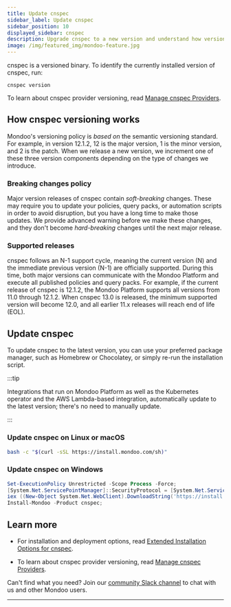 ```yaml
---
title: Update cnspec
sidebar_label: Update cnspec
sidebar_position: 10
displayed_sidebar: cnspec
description: Upgrade cnspec to a new version and understand how versioning works
image: /img/featured_img/mondoo-feature.jpg
---
```


cnspec is a versioned binary. To identify the currently installed version of cnspec, run:

```
cnspec version
```

To learn about cnspec provider versioning, read [Manage cnspec Providers](/cnspec/cnspec-adv-install/providers/).

## How cnspec versioning works

Mondoo's versioning policy is _based on_ the semantic versioning standard. For example, in version 12.1.2, 12 is the major version, 1 is the minor version, and 2 is the patch. When we release a new version, we increment one of these three version components depending on the type of changes we introduce.

### Breaking changes policy

Major version releases of cnspec contain _soft-breaking_ changes. These may require you to update your policies, query packs, or automation scripts in order to avoid disruption, but you have a long time to make those updates. We provide advanced warning before we make these changes, and they don't become _hard-breaking_ changes until the next major release.

### Supported releases

cnspec follows an N-1 support cycle, meaning the current version (N) and the immediate previous version (N-1) are officially supported. During this time, both major versions can communicate with the Mondoo Platform and execute all published policies and query packs. For example, if the current release of cnspec is 12.1.2, the Mondoo Platform supports all versions from 11.0 through 12.1.2. When cnspec 13.0 is released, the minimum supported version will become 12.0, and all earlier 11.x releases will reach end of life (EOL).

## Update cnspec

To update cnspec to the latest version, you can use your preferred package manager, such as Homebrew or Chocolatey, or simply re-run the installation script.

:::tip

Integrations that run on Mondoo Platform as well as the Kubernetes operator and the AWS Lambda-based integration, automatically update to the latest version; there's no need to manually update.

:::

### Update cnspec on Linux or macOS

```bash
bash -c "$(curl -sSL https://install.mondoo.com/sh)"
```

### Update cnspec on Windows

```powershell
Set-ExecutionPolicy Unrestricted -Scope Process -Force;
[System.Net.ServicePointManager]::SecurityProtocol = [System.Net.ServicePointManager]::SecurityProtocol -bor 3072;
iex ((New-Object System.Net.WebClient).DownloadString('https://install.mondoo.com/ps1/cnspec'));
Install-Mondoo -Product cnspec;
```

## Learn more

- For installation and deployment options, read [Extended Installation Options for cnspec](/cnspec/cnspec-adv-install/overview/).

- To learn about cnspec provider versioning, read [Manage cnspec Providers](/cnspec/cnspec-adv-install/providers/).

Can't find what you need? Join our <a href="https://mondoo.link/slack">community Slack channel</a> to chat with us and other Mondoo users.

---
